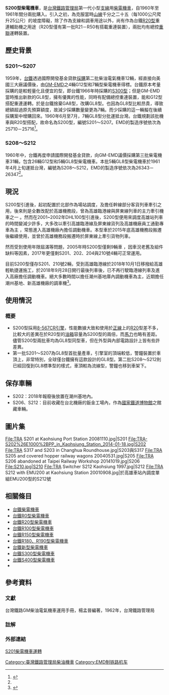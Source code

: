 {{鐵路車輛
|車輛名稱 = 台鐵S200型柴電機車
|公司色 = blue
|圖像 = S210.jpg
|圖像說明 = 
|輛數 = 12
|編成 = 可自由編組
|起動加速率 = 
|營運最高速度 =
|設計最高速度 = 100
|軸配置 = [[UIC鐵路機車軸式分類|A1A-A1A]]
|減速度（正常） = 
|減速度（緊急） =
|編成定員 = 
|載客量 = 
|編成長度 = 
|全長 = 12,160
|全闊 = 2,787
|全高 = 3,665
|最大尺寸 = 
|編成重量 = 
|重量 = 65噸（整備）
|軌距 = 1,067
|電化方式 = 
|輸出 = 875 HP
|電動機輸出 =
|編組輸出 = 
|齒輪比 = 63:14
|驅動裝置 = 電氣傳動
|控制裝置 = 
|制動方式 = 
|製造商= [[美國|美國]][[易安迪|GM-EMD]]
|製造年份 = 1960(S201－S207)、1961(S208－S212)
|備註 =
}}

'''S200型柴電機車'''，是[[台灣鐵路管理局|台灣鐵路管理局]]第一代小型[[支線|支線]]用[[柴電機車|柴電機車]]，自1960年至1961年間分兩批購入。引入之初，為克服當時[[山線|山線]]千分之二十五（每1000公尺爬升25公尺）的坡度障礙，除了作為支線和調車用途以外，尚有作為台鐵[[R20型|R20型]]重連輔助機之用途（R20型僅有第一批R21－R50有搭載重連裝置），兩批均有總控[[機車重聯|重聯]]運轉裝置。

==歷史背景==
===S201～S207===
1959年，[[台鐵|台鐵]]透過國際開發基金貸款[[採購|採購]]第二批柴油電氣機車12輛，經直接向美國三大廠議價後，由[[易安迪|GM-EMD]]之4輛G12型和7輛{{Link-en|EMD GA8|EMD GA8}}型柴電機車得標。台鐵原本考量採購的是較輕量化且便宜的{{Link-en|EMD GA8|EMD GA8}}型，即台鐵1966年時採購的[[台鐵S300型柴電機車|S300型]]；但是GM-EMD當時推出新款的GL8型，擁有優異的性能，同時有配備總控重連裝置，能和G12型搭配重連運轉。於是台鐵捨棄GA8型，改購GL8型。也因為GL8型比較昂貴，導致總額超過原先預算額度，故減少採購數量變更為7輛。而少採購的這一輛擬在後續採購案中增購回來。1960年6月至7月，7輛GL8型分批運抵台灣。台鐵規劃該批機車與R20型搭配，故命名為S200型，編號S201～S207。EMD的製造序號依次為25710－25716<ref name = "trainweb">{{Cite web |url=http://www.trainweb.org/emdloco/gl8.htm |title=GL8 Order Numbers |access-date=2012-04-15 |archive-date=2019-10-02 |archive-url=https://web.archive.org/web/20191002000155/http://www.trainweb.org/emdloco/gl8.htm |dead-url=no }}</ref>。

===S208～S212===
1960年中，台鐵再度申請國際開發基金貸款，向GM-EMD議價採購第三批柴電機車31輛，包含26輛G12型和5輛GL8型柴電機車。本批5輛GL8型柴電機車於1961年4月上旬運抵台灣，編號為S208～S212，EMD的製造序號依次為26343－26347<ref name = "trainweb" />。

== 現況 ==
S200型引進後，起初配置於北部作為場站調度，及擔任幹線部分客貨列車牽引之用，後來則是全數改配於高雄機務段，曾為高雄臨港線與屏東線列車的主力牽引機車之一 。然而在2001~2002年DHL100型引進後，S200型便用來調度高雄站列車的時間變減少許多，大多改以牽引高雄臨港線及屏東線貨列及高雄機廠員工通勤專車為主 ，常態進入高雄機廠內擔任調動機車。本型車於2015年底高雄機務段搬遷後繼續使用，並曾於高雄機務段搬遷時於屏東線上牽引貨物列車。

然而受到使用年限屆滿等問題，2005年時S200型僅剩9輛車 ，因車況老舊及組件缺料等因素，2017年更僅剩S201、202、204與210號4輛可正常運用。

目前S200型僅存S201、210號2輛，受到高雄臨港線於2018年10月1日移撥給高雄輕軌捷運施工，於2018年9月28日開行最後列車後，已不再行駛臨港線列車及進入高廠擔任調動機車。絕大多數時間以擔任潮州基地庫內調動機車為主，近期擔任潮州基地、新高雄機廠的調車機<ref>{{Cite web |url=http://emu300ct.web.fc2.com/index/tradl/S200.htm |title=台鐵S200型柴電機車 |access-date=2022-03-15 |archive-date=2022-03-15 |archive-url=http://emu300ct.web.fc2.com/index/tradl/S200.htm |dead-url=no }}</ref>。

==使用情況==
===概要===
*S200型採用[[易安迪567系列柴油机|8-567CR引擎]]，性能數據大致和使用於[[正線|正線]]上的[[R20|R20]]型差不多，比較大的差異在於R20型的[[油箱|油箱]]容量為S200型的兩倍，而[[馬力|馬力]]也略有差距。儘管S200型兩批車均為GL8型同型車，但在外型與內部電路設計上皆有些許差異。
*第一批S201～S207為GL8型首批量產車，引擎室的頂端較低，警鐘裝置於車頂上，非常特別，全球僅台鐵擁有這款設計的GL8型。第二批S208～S212則已經回復到GL8標準型的樣式，車頂較為流線型，警鐘也移到車架下。

==保存車輛==
*S202：2018年報廢後放置在潮州基地內。
*S206、S212：目前收藏在台北機廠的鈑金工場內，作為[[台北機廠|國家鐵道博物館]]之館藏車輛。

==圖片集==
<gallery mode="packed" heights="135">
File:TRA S201 at Kaohsiung Port Station 20081110.jpg|S201
File:TRA-S202%26E1000%2BPP_in_Kaohsiung_Station_2014-01-18.jpg|S202
File:TRA S317 and S203 in Changhua Roundhouse.jpg|S203與S317
File:TRA S205 and covered hopper railway wagons 20040531.jpg|S205
File:TRA S206 abandoned at Taipei Railway Workshop 20141019.jpg|S206
File:S210.jpg|S210
File:TRA Switcher S212 Kaohsiung 1997.jpg|S212
File:TRA S212 with EMU200 at Kaohsiung Station 20010908.jpg|於高雄車站內調度單組EMU200型的S212號
</gallery>

==相關條目==
*[[台鐵柴電機車|台鐵柴電機車]]
*[[台鐵R0型柴電機車|台鐵R0型柴電機車]]
*[[台鐵R20型柴電機車|台鐵R20型柴電機車]]
*[[台鐵R100型柴電機車|台鐵R100型柴電機車]]
*[[台鐵R150型柴電機車|台鐵R150型柴電機車]]
*[[台鐵R180、R190型柴電機車|台鐵R180、R190型柴電機車]]
*[[台鐵新型柴電機車|台鐵新型柴電機車]]
*[[台鐵S300型柴電機車|台鐵S300型柴電機車]]
*[[台鐵S400型柴電機車|台鐵S400型柴電機車]]
*{{link-en|EMD GL8|EMD GL8}}{{en}}

==參考資料==
{{Commonscat|TRA S200 Diesel locomotives}}
===文獻===
台灣鐵路GM柴油電氣機車運用手冊，楊孟晉編著，1962年，台灣鐵路管理局

===註解===
{{Reflist}}

===外部連結===
[https://www.youtube.com/watch?v=lRWTV5qa_t0 S201柴電機車運轉] {{Wayback|url=https://www.youtube.com/watch?v=lRWTV5qa_t0 |date=20200410202635 }}


{{臺灣鐵路管理局營運車種}}
{{臺灣鐵路管理局動力機車}}
{{DEFAULTSORT:S200}}

[[Category:臺灣鐵路管理局柴油機車|Category:臺灣鐵路管理局柴油機車]]
[[Category:EMD制铁路机车|Category:EMD制铁路机车]]